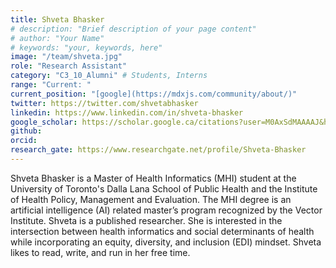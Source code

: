 ```yaml
---
title: Shveta Bhasker
# description: "Brief description of your page content"
# author: "Your Name"
# keywords: "your, keywords, here"
image: "/team/shveta.jpg" 
role: "Research Assistant"
category: "C3_10_Alumni" # Students, Interns
range: "Current: "
current_position: "[google](https://mdxjs.com/community/about/)"
twitter: https://twitter.com/shvetabhasker
linkedin: https://www.linkedin.com/in/shveta-bhasker
google_scholar: https://scholar.google.ca/citations?user=M0AxSdMAAAAJ&hl=en&oi=ao
github:
orcid:
research_gate: https://www.researchgate.net/profile/Shveta-Bhasker
---
```


Shveta Bhasker is a Master of Health Informatics (MHI) student at the University of Toronto's Dalla Lana School of Public Health and the Institute of Health Policy, Management and Evaluation. The MHI degree is an artificial intelligence (AI) related master’s program recognized by the Vector Institute. Shveta is a published researcher. She is interested in the intersection between health informatics and social determinants of health while incorporating an equity, diversity, and inclusion (EDI) mindset. Shveta likes to read, write, and run in her free time.
